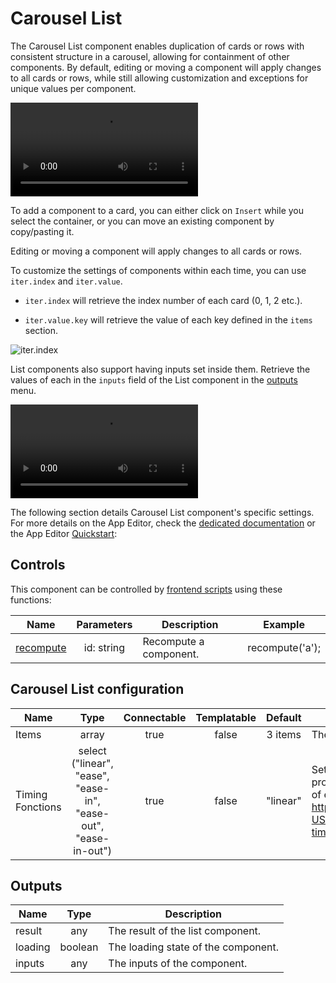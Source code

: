 
# Carousel List

The Carousel List component enables duplication of cards or rows with consistent structure in a carousel, allowing for containment of other components. By default, editing or moving a component will apply changes to all cards or rows, while still allowing customization and exceptions for unique values per component.

<video
	className="border-2 rounded-lg object-cover w-full h-full dark:border-gray-800"
	autoPlay
	controls
	src="/videos/carousel_component.mp4"
	alt="carousel list component"
/>
<br />

To add a component to a card, you can either click on `Insert` while you select the container, or you can move an existing component by copy/pasting it.

Editing or moving a component will apply changes to all cards or rows.

To customize the settings of components within each time, you can use `iter.index` and `iter.value`.

- `iter.index` will retrieve the index number of each card (0, 1, 2 etc.).

- `iter.value.key` will retrieve the value of each key defined in the `items` section.

![iter.index](../../assets/apps/4_app_component_library/iter_value.png)

List components also support having inputs set inside them. Retrieve the values of each in the `inputs` field of the List component in the [outputs](../2_outputs.mdx) menu.

<video
	className="border-2 rounded-lg object-cover w-full h-full dark:border-gray-800"
	autoPlay
	controls
	src="/videos/list_inputs.mp4"
	alt="List inputs"
/>
<br />

The following section details Carousel List component's specific settings. For more details on the App Editor, check the [dedicated documentation](../0_app_editor/index.mdx) or the App Editor [Quickstart](../../getting_started/7_apps_quickstart/index.mdx):

<div className="grid grid-cols-2 gap-6 mb-4">
	<DocCard
		color="orange"
		title="App Editor Documentation"
		description="The app editor is a low-code builder to create custom User Interfaces with a mix of drag-and-drop and code."
		href="/docs/apps/app_editor"
	/>
	<DocCard
		color="orange"
		title="Apps Quickstart"
		description="Learn how to build your first app in a matter of minutes."
		href="/docs/getting_started/apps_quickstart"
	/>
</div>

## Controls

This component can be controlled by [frontend scripts](../3_app-runnable-panel.mdx#frontend-scripts) using these functions:

| Name   |        Parameters        | Description          | Example       |
| ------ | :----------------------: | -------------------- | ------------- |
| [recompute](../3_app-runnable-panel.mdx#recompute) | id: string | Recompute a component. | recompute('a'); |

## Carousel List configuration

| Name             |                              Type                               | Connectable | Templatable | Default  | Description                                                                                                                                         |
| ---------------- | :-------------------------------------------------------------: | :---------: | :---------: | :------: | --------------------------------------------------------------------------------------------------------------------------------------------------- |
| Items            |                              array                              |    true     |    false    | 3 items  | The Carousel List items in JSON.                                                                                                                    |
| Timing Fonctions | select ("linear", "ease", "ease-in", "ease-out", "ease-in-out") |    true     |    false    | "linear" | Sets how an animation progresses through the duration of each cycle, see https://developer.mozilla.org/en-US/docs/Web/CSS/animation-timing-function |

## Outputs

| Name    |  Type   | Description                         |
| ------- | :-----: | ----------------------------------- |
| result  |   any   | The result of the list component.   |
| loading | boolean | The loading state of the component. |
| inputs  |   any   | The inputs of the component.        |
